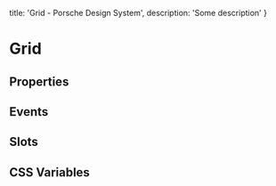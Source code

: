 
  title: 'Grid - Porsche Design System',
  description: 'Some description'
}

# Grid <ComponentStatus tagName="p-grid"></ComponentStatus>

## Properties

<ComponentMetaProps tagName="p-grid"></ComponentMetaProps>

## Events

<ComponentMetaEvents tagName="p-grid"></ComponentMetaEvents>

## Slots

<ComponentMetaSlots tagName="p-grid"></ComponentMetaSlots>

## CSS Variables

<ComponentMetaCssVariables tagName="p-grid"></ComponentMetaCssVariables>